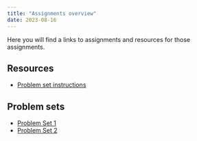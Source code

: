 ```yaml
---
title: "Assignments overview"
date: 2023-08-16
---
```



Here you will find a links to assignments and resources for those assignments. 


## Resources

- [Problem set instructions](problem-sets.qmd)

## Problem sets

- [Problem Set 1](01_problem_set.qmd)
- [Problem Set 2](02_problem_set.qmd)

